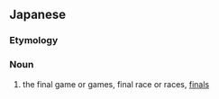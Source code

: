 ==Japanese==
{{ja-kanjitab|さい|しゅう|せん|yomi=on}}

===Etymology===
{{suffix|lang=ja|最終|戦|tr1=saishū|t1=final|tr2=sen|t2=competition}}

===Noun===
{{ja-noun|さいしゅうせん}}

# the final game or games, final race or races, [[finals]]